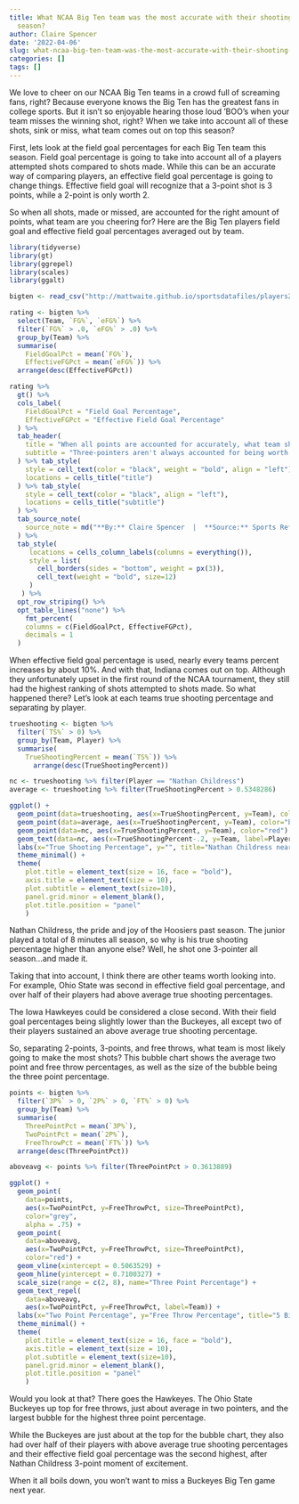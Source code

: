 ```yaml
---
title: What NCAA Big Ten team was the most accurate with their shooting in the 2021-22
  season?
author: Claire Spencer
date: '2022-04-06'
slug: what-ncaa-big-ten-team-was-the-most-accurate-with-their-shooting-in-the-2021-22-season
categories: []
tags: []
---
```


We love to cheer on our NCAA Big Ten teams in a crowd full of screaming fans, right? Because everyone knows the Big Ten has the greatest fans in college sports. But it isn't so enjoyable hearing those loud 'BOO's when your team misses the winning shot, right? When we take into account all of these shots, sink or miss, what team comes out on top this season?

First, lets look at the field goal percentages for each Big Ten team this season. Field goal percentage is going to take into account all of a players attempted shots compared to shots made. While this can be an accurate way of comparing players, an effective field goal percentage is going to change things. Effective field goal will recognize that a 3-point shot is 3 points, while a 2-point is only worth 2. 

So when all shots, made or missed, are accounted for the right amount of points, what team are you cheering for? Here are the Big Ten players field goal and effective field goal percentages averaged out by team.
```r
library(tidyverse)
library(gt)
library(ggrepel)
library(scales)
library(ggalt)
```

```r
bigten <- read_csv("http://mattwaite.github.io/sportsdatafiles/players22.csv") %>% filter(Conference == "Big Ten")
```

```r
rating <- bigten %>%
  select(Team, `FG%`, `eFG%`) %>%
  filter(`FG%` > .0, `eFG%` > .0) %>%
  group_by(Team) %>% 
  summarise(
    FieldGoalPct = mean(`FG%`),
    EffectiveFGPct = mean(`eFG%`)) %>%
  arrange(desc(EffectiveFGPct)) 
```


```r
rating %>% 
  gt() %>% 
  cols_label(
    FieldGoalPct = "Field Goal Percentage",
    EffectiveFGPct = "Effective Field Goal Percentage"
  ) %>%
  tab_header(
    title = "When all points are accounted for accurately, what team should you count on?",
    subtitle = "Three-pointers aren't always accounted for being worth more than a two-pointer, but when they are, things take a turn."
  ) %>% tab_style(
    style = cell_text(color = "black", weight = "bold", align = "left"),
    locations = cells_title("title")
  ) %>% tab_style(
    style = cell_text(color = "black", align = "left"),
    locations = cells_title("subtitle")
  ) %>%
  tab_source_note(
    source_note = md("**By:** Claire Spencer  |  **Source:** Sports Reference")
  ) %>%
  tab_style(
     locations = cells_column_labels(columns = everything()),
     style = list(
       cell_borders(sides = "bottom", weight = px(3)),
       cell_text(weight = "bold", size=12)
     )
   ) %>%
  opt_row_striping() %>% 
  opt_table_lines("none") %>%
    fmt_percent(
    columns = c(FieldGoalPct, EffectiveFGPct),
    decimals = 1
  )
```
When effective field goal percentage is used, nearly every teams percent increases by about 10%. And with that, Indiana comes out on top. Although they unfortunately upset in the first round of the NCAA tournament, they still had the highest ranking of shots attempted to shots made. So what happened there? Let's look at each teams true shooting percentage and separating by player. 

```r
trueshooting <- bigten %>%
  filter(`TS%` > 0) %>%
  group_by(Team, Player) %>%
  summarise(
    TrueShootingPercent = mean(`TS%`)) %>%
      arrange(desc(TrueShootingPercent))
```

```r
nc <- trueshooting %>% filter(Player == "Nathan Childress")
average <- trueshooting %>% filter(TrueShootingPercent > 0.5348286)

ggplot() + 
  geom_point(data=trueshooting, aes(x=TrueShootingPercent, y=Team), color="black") +
  geom_point(data=average, aes(x=TrueShootingPercent, y=Team), color="blue") +
  geom_point(data=nc, aes(x=TrueShootingPercent, y=Team), color="red") +
  geom_text(data=nc, aes(x=TrueShootingPercent-.2, y=Team, label=Player)) +
  labs(x="True Shooting Percentage", y="", title="Nathan Childress nearly went off the charts", subtitle="The junior who only played 8 minutes all season changed everything for the Hoosiers.", caption="Source: Sports Reference | By Claire Spencer") + 
  theme_minimal() + 
  theme(
    plot.title = element_text(size = 16, face = "bold"),
    axis.title = element_text(size = 10), 
    plot.subtitle = element_text(size=10), 
    panel.grid.minor = element_blank(),
    plot.title.position = "panel"
    )
```
Nathan Childress, the pride and joy of the Hoosiers past season. The junior played a total of 8 minutes all season, so why is his true shooting percentage higher than anyone else? Well, he shot one 3-pointer all season...and made it. 

Taking that into account, I think there are other teams worth looking into. For example, Ohio State was second in effective field goal percentage, and over half of their players had above average true shooting percentages.

The Iowa Hawkeyes could be considered a close second. With their field goal percentages being slightly lower than the Buckeyes, all except two of their players sustained an above average true shooting percentage. 

So, separating 2-points, 3-points, and free throws, what team is most likely going to make the most shots? This bubble chart shows the average two point and free throw percentages, as well as the size of the bubble being the three point percentage.
```r
points <- bigten %>% 
  filter(`3P%` > 0, `2P%` > 0, `FT%` > 0) %>%
  group_by(Team) %>%
  summarise(
    ThreePointPct = mean(`3P%`),
    TwoPointPct = mean(`2P%`),
    FreeThrowPct = mean(`FT%`)) %>%
  arrange(desc(ThreePointPct))
```


```r
aboveavg <- points %>% filter(ThreePointPct > 0.3613889)

ggplot() + 
  geom_point(
    data=points, 
    aes(x=TwoPointPct, y=FreeThrowPct, size=ThreePointPct),
    color="grey",
    alpha = .75) + 
  geom_point(
    data=aboveavg, 
    aes(x=TwoPointPct, y=FreeThrowPct, size=ThreePointPct),
    color="red") +
  geom_vline(xintercept = 0.5063529) +
  geom_hline(yintercept = 0.7100327) +
  scale_size(range = c(2, 8), name="Three Point Percentage") +
  geom_text_repel(
    data=aboveavg, 
    aes(x=TwoPointPct, y=FreeThrowPct, label=Team)) +
  labs(x="Two Point Percentage", y="Free Throw Percentage", title="5 Big Ten teams sneak up in the points percentages", subtitle="When you put together all of the point percentages, who comes out from hiding?", caption="Source: Sports Reference | By Claire Spencer") + 
  theme_minimal() + 
  theme(
    plot.title = element_text(size = 16, face = "bold"),
    axis.title = element_text(size = 10), 
    plot.subtitle = element_text(size=10), 
    panel.grid.minor = element_blank(),
    plot.title.position = "panel"
    )
```
Would you look at that? There goes the Hawkeyes. The Ohio State Buckeyes up top for free throws, just about average in two pointers, and the largest bubble for the highest three point percentage. 

While the Buckeyes are just about at the top for the bubble chart, they also had over half of their players with above average true shooting percentages and their effective field goal percentage was the second highest, after Nathan Childress 3-point moment of excitement. 

When it all boils down, you won't want to miss a Buckeyes Big Ten game next year. 

